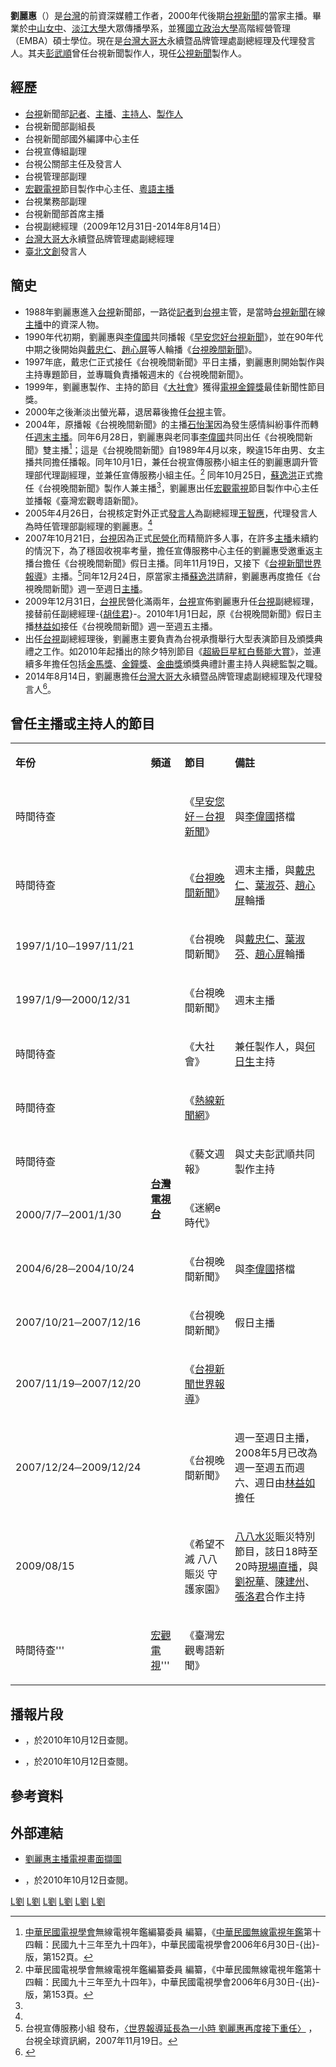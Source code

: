 {{主播資訊
| 主播頭銜     = [[台灣大哥大|台灣大哥大]]永續暨品牌管理處副總經理
| 主播姓名     = 劉麗惠
| 主播英文名字 = Iris Liu
| 主播出生年分 = 
| 主播出生日期 = {{birth_date_and_age|1963|10|26}}
| 主播逝世年分 = 
| 主播逝世日期 = 
| 主播照片檔案 = 
| 主播照片尺寸 = 
| 主播照片圖說 = 
| 暱稱         = 
| 綽號         = 
| 國籍         ={{ROC}}
| 籍貫         = 
| 出生地       = {{TWN}}
| 逝世地       = 
| 最高學歷     = [[國立政治大學|國立政治大學]]EMBA經營管理碩士
| 星座         = 
| 血型         = 
| 身高         = 
| 體重         = 
| 婚姻狀況     = 已婚
| 配偶         = [[彭武順|彭武順]]（現任[[公視新聞|公視新聞]]製作人）
| 信仰宗教     = 
| 官方網站     = 
| 備註         = 
|}}
'''劉麗惠'''（{{bd|1963年|10月26日|catIdx=S劉}}）是[[台灣|台灣]]的前資深媒體工作者，2000年代後期[[台視新聞|台視新聞]]的當家主播。畢業於[[中山女中|中山女中]]、[[淡江大學|淡江大學]]大眾傳播學系，並獲[[國立政治大學|國立政治大學]]高階經營管理（EMBA）碩士學位。現在是[[台灣大哥大|台灣大哥大]]永續暨品牌管理處副總經理及代理發言人。其夫[[彭武順|彭武順]]曾任台視新聞製作人，現任[[公視新聞|公視新聞]]製作人。

==經歷==
*[[台視|台視]]新聞部[[記者|記者]]、[[新聞主播|主播]]、[[主持人|主持人]]、[[製作人|製作人]]
*台視新聞部副組長
*台視新聞部國外編譯中心主任
*台視宣傳組副理
*台視公關部主任及發言人
*台視管理部副理
*[[宏觀電視|宏觀電視]]節目製作中心主任、[[粵語|粵語]][[新聞主播|主播]]
*台視業務部副理
*台視新聞部首席主播
*台視副總經理（2009年12月31日-2014年8月14日）
*[[台灣大哥大|台灣大哥大]]永續暨品牌管理處副總經理
*[[臺北文創|臺北文創]]發言人

==簡史==
*1988年劉麗惠進入[[台視|台視]]新聞部，一路從[[記者|記者]]到[[台視|台視]]主管，是當時[[台視新聞|台視新聞]]在線[[新聞主播|主播]]中的資深人物。
*1990年代初期，劉麗惠與[[李偉國|李偉國]]共同播報《[[早安您好台視新聞|早安您好台視新聞]]》，並在90年代中期之後開始與[[戴忠仁|戴忠仁]]、[[趙心屏|趙心屏]]等人輪播《[[台視晚間新聞|台視晚間新聞]]》。
*1997年底，戴忠仁正式接任《台視晚間新聞》平日主播，劉麗惠則開始製作與主持專題節目，並專職負責播報週末的《台視晚間新聞》。
*1999年，劉麗惠製作、主持的節目《[[大社會_(電視節目)|大社會]]》獲得[[電視金鐘獎|電視金鐘獎]]最佳新聞性節目獎。
*2000年之後漸淡出螢光幕，退居幕後擔任[[台視|台視]]主管。
*2004年，原播報《台視晚間新聞》的主播[[石怡潔|石怡潔]]因為發生感情糾紛事件而轉任[[週末|週末]][[新聞主播|主播]]。同年6月28日，劉麗惠與老同事[[李偉國|李偉國]]共同出任《台視晚間新聞》雙主播<ref>[[中華民國電視學會|中華民國電視學會]]無線電視年鑑編纂委員 編纂，《[[中華民國無線電視年鑑|中華民國無線電視年鑑]]第十四輯：民國九十三年至九十四年》，中華民國電視學會2006年6月30日-{出}-版，第152頁。</ref>；這是《台視晚間新聞》自1989年4月以來，睽違15年由男、女主播共同擔任播報。同年10月1日，兼任台視宣傳服務小組主任的劉麗惠調升管理部代理副經理，並兼任宣傳服務小組主任。<ref name="ReferenceA">中華民國電視學會無線電視年鑑編纂委員 編纂，《中華民國無線電視年鑑第十四輯：民國九十三年至九十四年》，中華民國電視學會2006年6月30日-{出}-版，第153頁。</ref> 同年10月25日，[[蘇逸洪|蘇逸洪]]正式擔任《台視晚間新聞》製作人兼主播<ref name="ReferenceA"/>，劉麗惠出任[[宏觀電視|宏觀電視]]節目製作中心主任並播報《臺灣宏觀粵語新聞》。
*2005年4月26日，台視核定對外正式[[發言人|發言人]]為副總經理[[王智應|王智應]]，代理發言人為時任管理部副經理的劉麗惠。<ref name="ReferenceA"/>
*2007年10月21日，[[台視|台視]]因為正式[[民營化|民營化]]而精簡許多人事，在許多[[新聞主播|主播]]未續約的情況下，為了穩固收視率考量，擔任宣傳服務中心主任的劉麗惠受邀重返主播台擔任《台視晚間新聞》假日主播。同年11月19日，又接下《[[台視新聞世界報導|台視新聞世界報導]]》主播。<ref>台視宣傳服務小組 發布，[http://www.ttv.com.tw/Taiwan/TTVInfo/TTVInfo2013.htm 〈世界報導延長為一小時 劉麗惠再度接下重任〉] {{Wayback|url=http://www.ttv.com.tw/Taiwan/TTVInfo/TTVInfo2013.htm |date=20140117035348 }}，台視全球資訊網，2007年11月19日。</ref>同年12月24日，原當家主播[[蘇逸洪|蘇逸洪]]請辭，劉麗惠再度擔任《台視晚間新聞》週一至週日[[新聞主播|主播]]。
*2009年12月31日，[[台視|台視]]民營化滿兩年，[[台視|台視]]宣佈劉麗惠升任[[台視|台視]]副總經理，接替前任副總經理-{[[胡佳君|胡佳君]]}-。2010年1月1日起，原《台視晚間新聞》假日主播[[林益如|林益如]]接任《台視晚間新聞》週一至週五主播。
*出任[[台視|台視]]副總經理後，劉麗惠主要負責為台視承攬舉行大型表演節目及頒獎典禮之工作。如2010年起播出的除夕特別節目《[[超級巨星紅白藝能大賞|超級巨星紅白藝能大賞]]》，並連續多年擔任包括[[金馬獎|金馬獎]]、[[金鐘獎|金鐘獎]]、[[金曲獎|金曲獎]]頒獎典禮計畫主持人與總監製之職。
*2014年8月14日，劉麗惠擔任[[台灣大哥大|台灣大哥大]]永續暨品牌管理處副總經理及代理發言人<ref>{{Cite web|url=http://corp.taiwanmobile.com/press-release/news/press_20140814_005597.html|author=新聞稿|language=zh-tw|title=台灣大哥大4G新時代 新創事業、公關暨品牌事業高階主管加入|publisher=台灣大哥大|date=2014-08-14|accessdate=2015-01-04|archive-date=2015-05-02|archive-url=https://web.archive.org/web/20150502231037/http://corp.taiwanmobile.com/press-release/news/press_20140814_005597.html|dead-url=no}}</ref>。

==曾任主播或主持人的節目==
{|class="wikitable"
|- style="background:snow; color:black" align=center
|'''年份'''||'''頻道'''||'''節目'''||'''備註'''
|-
|時間待查||rowspan="13"|'''[[台灣電視台|台灣電視台]]'''||《[[早安您好台視新聞|早安您好－台視新聞]]》||與[[李偉國|李偉國]]搭檔
|-
|時間待查||《[[台視晚間新聞|台視晚間新聞]]》||週末主播，與[[戴忠仁|戴忠仁]]、[[葉淑芬|葉淑芬]]、[[趙心屏|趙心屏]]輪播
|-
|1997/1/10─1997/11/21 ||《台視晚間新聞》||與[[戴忠仁|戴忠仁]]、[[葉淑芬|葉淑芬]]、[[趙心屏|趙心屏]]輪播
|-
|1997/1/9—2000/12/31 ||《台視晚間新聞》||週末主播
|-
|時間待查||《大社會》||兼任製作人，與[[何日生|何日生]]主持
|-
|時間待查||《[[熱線新聞網|熱線新聞網]]》||
|-
|時間待查||《藝文週報》||與丈夫彭武順共同製作主持
|-
|2000/7/7─2001/1/30||《迷網e時代》||
|-
|2004/6/28─2004/10/24||《台視晚間新聞》||與[[李偉國|李偉國]]搭檔
|-
|2007/10/21─2007/12/16 ||《台視晚間新聞》||假日主播
|-
|2007/11/19─2007/12/20 ||《[[台視新聞世界報導|台視新聞世界報導]]》||
|-
|2007/12/24─2009/12/24||《台視晚間新聞》||週一至週日主播，2008年5月已改為週一至週五而週六、週日由[[林益如|林益如]]擔任
|-
|2009/08/15||《希望不滅 八八賑災 守護家園》||[[八八水災|八八水災]]賑災特別節目，該日18時至20時[[現場直播|現場直播]]，與[[劉祝華|劉祝華]]、[[陳建州|陳建州]]、[[張洛君|張洛君]]合作主持
|-
|時間待查'''||[[宏觀電視|宏觀電視]]'''||《臺灣宏觀粵語新聞》||
|}

==播報片段==
*{{YouTube|WFi4N4nPUA4|2009年5月12日播報『台視晚間新聞』}}，於2010年10月12日查閱。
*{{YouTube|QurY7855leM|2009年12月22日播報『台視晚間新聞』}}，於2010年10月12日查閱。

==參考資料==
{{reflist}}

==外部連結==
*[https://web.archive.org/web/20080327020037/http://www.pixnet.net/album/JayWilliam/13355517 劉麗惠主播電視畫面擷圖]
*{{YouTube|ve5cE4mknbE|台視百萬主播召集令 劉麗惠宣傳短片}}，於2010年10月12日查閱。
[[Category:淡江大學校友|L劉]]
[[Category:台灣女性記者|L劉]]
[[Category:台灣電視主播|L劉]]
[[Category:台灣新聞節目主持人|L劉]]
[[Category:台視主播|L劉]]
[[Category:台視副總經理|L劉]]
{{start box}}
{{s-before|[[李四端|李四端]]|1989年4月24日—1997年1月9日}}
{{s-title|《[[台視晚間新聞|台視晚間新聞]]》[[新聞主播|主播]]|1997年1月10日─1997年11月21日<br />（與[[戴忠仁|戴忠仁]]、[[葉淑芬|葉淑芬]]、[[趙心屏|趙心屏]]輪播）}}
{{s-after|[[戴忠仁|戴忠仁]]|1997年1月9日—2000年12月31日}}
{{end box}}
{{start box}}
{{s-before|[[石怡潔|石怡潔]]|2003年1月20日—2004年6月26日}}
{{s-title|《台視晚間新聞》[[新聞主播|主播]]|2004年6月28日─2004年10月24日<br />（和[[李偉國|李偉國]]一起雙主播）}}
{{s-after|[[蘇逸洪|蘇逸洪]]|2004年10月25日—2007年12月21日}}
{{end box}}
{{start box}}
{{s-before|[[蘇逸洪|蘇逸洪]]|2004年10月25日—2007年12月21日}}
{{s-title|《台視晚間新聞》[[新聞主播|主播]]|2007年12月24日─2009年12月24日}}
{{s-after|[[林益如|林益如]]|2009年12月25日—至今}}
{{end box}}